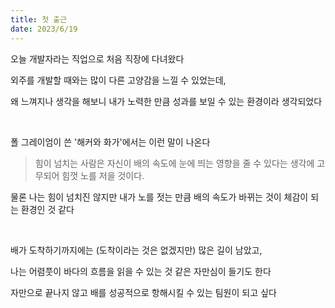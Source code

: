 ```yaml
---
title: 첫 출근
date: 2023/6/19
---
```


오늘 개발자라는 직업으로 처음 직장에 다녀왔다

외주를 개발할 때와는 많이 다른 고양감을 느낄 수 있었는데,

왜 느껴지나 생각을 해보니 내가 노력한 만큼 성과를 보일 수 있는 환경이라 생각되었다

<br />

폴 그레이엄이 쓴 '해커와 화가'에서는 이런 말이 나온다

> 힘이 넘치는 사람은 자신이 배의 속도에 눈에 띄는 영향을 줄 수 있다는 생각에 고무되어 힘껏 노를 저을 것이다.

물론 나는 힘이 넘치진 않지만 내가 노를 젓는 만큼 배의 속도가 바뀌는 것이 체감이 되는 환경인 것 같다

<br />

배가 도착하기까지에는 (도착이라는 것은 없겠지만) 많은 길이 남았고,

나는 어렴풋이 바다의 흐름을 읽을 수 있는 것 같은 자만심이 들기도 한다

자만으로 끝나지 않고 배를 성공적으로 항해시킬 수 있는 팀원이 되고 싶다
